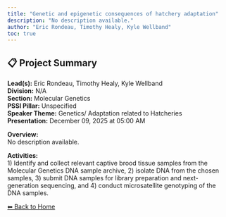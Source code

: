 ```yaml
---
title: "Genetic and epigenetic consequences of hatchery adaptation"
description: "No description available."
author: "Eric Rondeau, Timothy Healy, Kyle Wellband"
toc: true
---
```


## 📋 Project Summary

**Lead(s):** Eric Rondeau, Timothy Healy, Kyle Wellband  
**Division:** N/A  
**Section:** Molecular Genetics  
**PSSI Pillar:** Unspecified  
**Speaker Theme:** Genetics/ Adaptation related to Hatcheries  
**Presentation:** December 09, 2025 at 05:00 AM  

**Overview:**  
No description available.   

**Activities:**  
1) Identify and collect relevant captive brood tissue samples from the Molecular Genetics DNA sample archive, 2) isolate DNA from the chosen samples, 3) submit DNA samples for library preparation and next-generation sequencing, and 4) conduct microsatellite genotyping of the DNA samples.

[⬅ Back to Home](../index.qmd)
